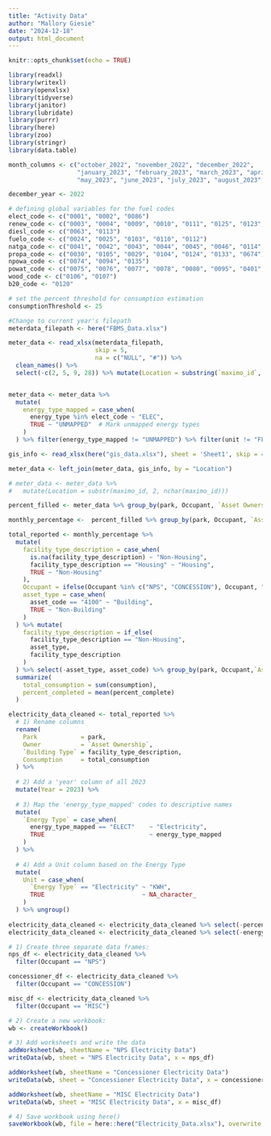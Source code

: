 ```yaml
---
title: "Activity Data"
author: "Mallory Giesie"
date: "2024-12-18"
output: html_document
---
```


```r
knitr::opts_chunk$set(echo = TRUE)
```

```r
library(readxl)
library(writexl)
library(openxlsx)
library(tidyverse)
library(janitor)
library(lubridate)
library(purrr)
library(here)
library(zoo)
library(stringr)
library(data.table)
```

```r
month_columns <- c("october_2022", "november_2022", "december_2022",
                   "january_2023", "february_2023", "march_2023", "april_2023",
                   "may_2023", "june_2023", "july_2023", "august_2023", "september_2023")

december_year <- 2022

# defining global variables for the fuel codes 
elect_code <- c("0001", "0002", "0086")
renew_code <- c("0003", "0004", "0009", "0010", "0111", "0125", "0123", "0127", "0128", "0130")
diesl_code <- c("0063", "0113")
fuelo_code <- c("0024", "0025", "0103", "0110", "0112")
natga_code <- c("0041", "0042", "0043", "0044", "0045", "0046", "0114", "0134")
propa_code <- c("0030", "0105", "0029", "0104", "0124", "0133", "0674")
npowa_code <- c("0074", "0094", "0135")
powat_code <- c("0075", "0076", "0077", "0078", "0080", "0095", "0401", "0445")
wood_code <- c("0106", "0107")
b20_code <- "0120"

# set the percent threshold for consumption estimation 
consumptionThreshold <- 25

#Change to current year's filepath
meterdata_filepath <- here("FBMS_Data.xlsx")

meter_data <- read_xlsx(meterdata_filepath,
                        skip = 5,
                        na = c("NULL", "#")) %>%
  clean_names() %>%
  select(-c(2, 5, 9, 28)) %>% mutate(Location = substring(`maximo_id`, 2))


meter_data <- meter_data %>%
  mutate(
    energy_type_mapped = case_when(
      energy_type %in% elect_code ~ "ELEC",
      TRUE ~ "UNMAPPED"  # Mark unmapped energy types
    )
  ) %>% filter(energy_type_mapped != "UNMAPPED") %>% filter(unit != "FLAT RATE")

gis_info <- read_xlsx(here("gis_data.xlsx"), sheet = 'Sheet1', skip = 4) %>% select(Location, Occupant, `Asset Ownership`)

meter_data <- left_join(meter_data, gis_info, by = "Location")

# meter_data <- meter_data %>%
#   mutate(Location = substr(maximo_id, 2, nchar(maximo_id)))

```

```r
percent_filled <- meter_data %>% group_by(park, Occupant, `Asset Ownership`, energy_type_mapped, building_description, facility_type_description, unit, service_month, asset_code) %>% summarize(unique_months = n(), consumption = sum(consumption)) %>% ungroup() %>% mutate(unique_months = case_when(unique_months >= 1 ~ 1, unique_months < 1 ~ unique_months))

monthly_percentage <-  percent_filled %>% group_by(park, Occupant, `Asset Ownership`, energy_type_mapped, building_description, facility_type_description, unit, asset_code) %>% summarize(consumption = sum(consumption), months_reported = n()) %>% mutate(percent_complete = months_reported/12) %>% ungroup() 

total_reported <- monthly_percentage %>% 
  mutate(
    facility_type_description = case_when(
      is.na(facility_type_description) ~ "Non-Housing",
      facility_type_description == "Housing" ~ "Housing",
      TRUE ~ "Non-Housing"
    ),
    Occupant = ifelse(Occupant %in% c("NPS", "CONCESSION"), Occupant, "MISC"),
    asset_type = case_when(
      asset_code == "4100" ~ "Building",
      TRUE ~ "Non-Building"
    )
  ) %>% mutate(
    facility_type_description = if_else(
      facility_type_description == "Non-Housing", 
      asset_type,
      facility_type_description
    )
  ) %>% select(-asset_type, asset_code) %>% group_by(park, Occupant,`Asset Ownership`, energy_type_mapped, facility_type_description) %>%
  summarize(
    total_consumption = sum(consumption), 
    percent_completed = mean(percent_complete)
  )
```

```r
electricity_data_cleaned <- total_reported %>%
  # 1) Rename columns
  rename(
    Park            = park,
    Owner           = `Asset Ownership`,
    `Building Type` = facility_type_description,
    Consumption     = total_consumption
  ) %>%
  
  # 2) Add a 'year' column of all 2023
  mutate(Year = 2023) %>%
  
  # 3) Map the 'energy_type_mapped' codes to descriptive names
  mutate(
    `Energy Type` = case_when(
      energy_type_mapped == "ELECT"    ~ "Electricity",
      TRUE                             ~ energy_type_mapped
    )
  ) %>%
  
  # 4) Add a Unit column based on the Energy Type
  mutate(
    Unit = case_when(
      `Energy Type` == "Electricity" ~ "KWH",
      TRUE                           ~ NA_character_
    )
  ) %>% ungroup()
  
electricity_data_cleaned <- electricity_data_cleaned %>% select(-percent_completed)
electricity_data_cleaned <- electricity_data_cleaned %>% select(-energy_type_mapped)

```

```r
# 1) Create three separate data frames:
nps_df <- electricity_data_cleaned %>%
  filter(Occupant == "NPS")

concessioner_df <- electricity_data_cleaned %>%
  filter(Occupant == "CONCESSION")

misc_df <- electricity_data_cleaned %>%
  filter(Occupant == "MISC")

# 2) Create a new workbook:
wb <- createWorkbook()

# 3) Add worksheets and write the data
addWorksheet(wb, sheetName = "NPS Electricity Data")
writeData(wb, sheet = "NPS Electricity Data", x = nps_df)

addWorksheet(wb, sheetName = "Concessioner Electricity Data")
writeData(wb, sheet = "Concessioner Electricity Data", x = concessioner_df)

addWorksheet(wb, sheetName = "MISC Electricity Data")
writeData(wb, sheet = "MISC Electricity Data", x = misc_df)

# 4) Save workbook using here()
saveWorkbook(wb, file = here::here("Electricity_Data.xlsx"), overwrite = TRUE)
```

